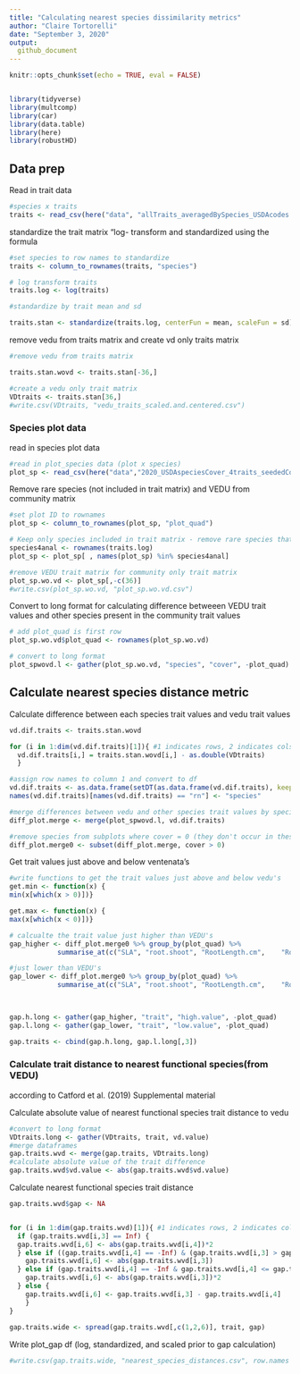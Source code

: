 ```yaml
---
title: "Calculating nearest species dissimilarity metrics"
author: "Claire Tortorelli"
date: "September 3, 2020"
output:
  github_document
---
```


```r

knitr::opts_chunk$set(echo = TRUE, eval = FALSE)


library(tidyverse)
library(multcomp)
library(car)
library(data.table)
library(here)
library(robustHD)
```

## Data prep

Read in trait data
```r
#species x traits
traits <- read_csv(here("data", "allTraits_averagedBySpecies_USDAcodes.csv"))

```


standardize the trait matrix "log- transform and standardized using the formula 

```r
#set species to row names to standardize
traits <- column_to_rownames(traits, "species")

# log transform traits
traits.log <- log(traits)

#standardize by trait mean and sd

traits.stan <- standardize(traits.log, centerFun = mean, scaleFun = sd)

```


remove vedu from traits matrix and create vd only traits matrix
```r
#remove vedu from traits matrix

traits.stan.wovd <- traits.stan[-36,]

#create a vedu only trait matrix
VDtraits <- traits.stan[36,]
#write.csv(VDtraits, "vedu_traits_scaled.and.centered.csv")
```

### Species plot data

read in species plot data
```r
#read in plot_species data (plot x species)
plot_sp <- read_csv(here("data","2020_USDAspeciesCover_4traits_seededCommunitySubplots.csv"))
```

Remove rare species (not included in trait matrix) and VEDU from community matrix
```r
#set plot ID to rownames
plot_sp <- column_to_rownames(plot_sp, "plot_quad")

# Keep only species included in trait matrix - remove rare species that occurred in fewer than 4 plots
species4anal <- rownames(traits.log)
plot_sp <- plot_sp[ , names(plot_sp) %in% species4anal]

#remove VEDU trait matrix for community only trait matrix
plot_sp.wo.vd <- plot_sp[,-c(36)]
#write.csv(plot_sp.wo.vd, "plot_sp.wo.vd.csv")
```

Convert to long format for calculating difference betweeen VEDU trait values and other species present in the community trait values
```r
# add plot_quad is first row
plot_sp.wo.vd$plot_quad <- rownames(plot_sp.wo.vd)

# convert to long format
plot_spwovd.l <- gather(plot_sp.wo.vd, "species", "cover", -plot_quad)

```

## Calculate nearest species distance metric

Calculate difference between each species trait values and vedu trait values
```r
vd.dif.traits <- traits.stan.wovd

for (i in 1:dim(vd.dif.traits)[1]){ #1 indicates rows, 2 indicates cols
  vd.dif.traits[i,] = traits.stan.wovd[i,] - as.double(VDtraits)
  }

#assign row names to column 1 and convert to df
vd.dif.traits <- as.data.frame(setDT(as.data.frame(vd.dif.traits), keep.rownames = TRUE)[])
names(vd.dif.traits)[names(vd.dif.traits) == "rn"] <- "species"

#merge differences between vedu and other species trait values by species
diff_plot.merge <- merge(plot_spwovd.l, vd.dif.traits)

#remove species from subplots where cover = 0 (they don't occur in these subplots)
diff_plot.merge0 <- subset(diff_plot.merge, cover > 0)

```


Get trait values just above and below ventenata's
```r
#write functions to get the trait values just above and below vedu's
get.min <- function(x) {
min(x[which(x > 0)])}

get.max <- function(x) {
max(x[which(x < 0)])}

# calcualte the trait value just higher than VEDU's
gap_higher <- diff_plot.merge0 %>% group_by(plot_quad) %>%
            summarise_at(c("SLA", "root.shoot",	"RootLength.cm",	"RootAvgDiam.mm",	"finerootV.totalrootV",	"height", "N.perc"), get.min) 

#just lower than VEDU's
gap_lower <- diff_plot.merge0 %>% group_by(plot_quad) %>%
            summarise_at(c("SLA", "root.shoot",	"RootLength.cm",	"RootAvgDiam.mm",	"finerootV.totalrootV",	"height", "N.perc"), get.max) 
                              


gap.h.long <- gather(gap_higher, "trait", "high.value", -plot_quad)
gap.l.long <- gather(gap_lower, "trait", "low.value", -plot_quad)

gap.traits <- cbind(gap.h.long, gap.l.long[,3])
```

### Calculate trait distance to nearest functional species(from VEDU) 
according to Catford et al. (2019) Supplemental material

Calculate absolute value of nearest functional species trait distance to vedu 
```r
#convert to long format
VDtraits.long <- gather(VDtraits, trait, vd.value) 
#merge dataframes
gap.traits.wvd <- merge(gap.traits, VDtraits.long)
#calculate absolute value of the trait difference 
gap.traits.wvd$vd.value <- abs(gap.traits.wvd$vd.value) 
```

Calculate nearest functional species trait distance
```r
gap.traits.wvd$gap <- NA


for (i in 1:dim(gap.traits.wvd)[1]){ #1 indicates rows, 2 indicates cols
  if (gap.traits.wvd[i,3] == Inf) {
  gap.traits.wvd[i,6] <- abs(gap.traits.wvd[i,4])*2
  } else if ((gap.traits.wvd[i,4] == -Inf) & (gap.traits.wvd[i,3] > gap.traits.wvd[i,5]) ) {
    gap.traits.wvd[i,6] <- abs(gap.traits.wvd[i,3])
  } else if (gap.traits.wvd[i,4] == -Inf & gap.traits.wvd[i,4] <= gap.traits.wvd[i,5] ) {
    gap.traits.wvd[i,6] <- abs(gap.traits.wvd[i,3])*2
  } else {
    gap.traits.wvd[i,6] <- gap.traits.wvd[i,3] - gap.traits.wvd[i,4]
    }
}
  
gap.traits.wide <- spread(gap.traits.wvd[,c(1,2,6)], trait, gap)

```


Write plot_gap df (log, standardized, and scaled prior to gap calculation)
```r
#write.csv(gap.traits.wide, "nearest_species_distances.csv", row.names = F)
```



